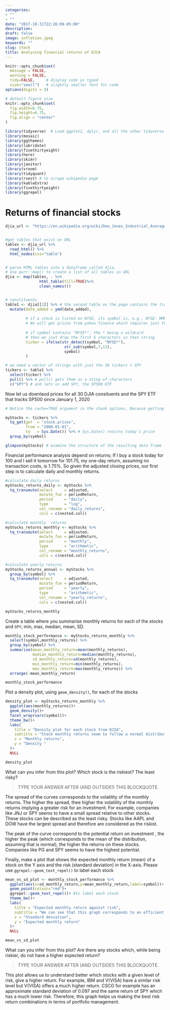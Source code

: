 ```yaml
---
categories:
- ""
- ""
date: "2017-10-31T22:26:09-05:00"
description:
draft: false
image: inflation.jpeg
keywords: ""
slug: stock
title: Analysing financial returns of DJIA
---
```


```r
knitr::opts_chunk$set(
  message = FALSE, 
  warning = FALSE, 
  tidy=FALSE,     # display code as typed
  size="small")   # slightly smaller font for code
options(digits = 3)

# default figure size
knitr::opts_chunk$set(
  fig.width=6.75, 
  fig.height=6.75,
  fig.align = "center"
)
```


```r
library(tidyverse)  # Load ggplot2, dplyr, and all the other tidyverse packages
library(mosaic)
library(ggthemes)
library(lubridate)
library(fivethirtyeight)
library(here)
library(skimr)
library(janitor)
library(vroom)
library(tidyquant)
library(rvest) # to scrape wikipedia page
library(kableExtra)
library(fivethirtyeight)
library(ggrepel)
```


# Returns of financial stocks



```r

djia_url <- "https://en.wikipedia.org/wiki/Dow_Jones_Industrial_Average"


#get tables that exist on URL
tables <- djia_url %>% 
  read_html() %>% 
  html_nodes(css="table")


# parse HTML tables into a dataframe called djia. 
# Use purr::map() to create a list of all tables in URL
djia <- map(tables, . %>% 
               html_table(fill=TRUE)%>% 
               clean_names())


# constituents
table1 <- djia[[2]] %>% # the second table on the page contains the ticker symbols
  mutate(date_added = ymd(date_added),
         
         # if a stock is listed on NYSE, its symbol is, e.g., NYSE: MMM
         # We will get prices from yahoo finance which requires just the ticker
         
         # if symbol contains "NYSE*", the * being a wildcard
         # then we jsut drop the first 6 characters in that string
         ticker = ifelse(str_detect(symbol, "NYSE*"),
                          str_sub(symbol,7,11),
                          symbol)
         )

# we need a vector of strings with just the 30 tickers + SPY
tickers <- table1 %>% 
  select(ticker) %>% 
  pull() %>% # pull() gets them as a sting of characters
  c("SPY") # and lets us add SPY, the SP500 ETF
```

Now let us downlaod prices for all 30 DJIA consituents and the SPY ETF that tracks SP500 since January 1, 2020


```r
# Notice the cache=TRUE argument in the chunk options. Because getting data is time consuming, # cache=TRUE means that once it downloads data, the chunk will not run again next time you knit your Rmd

myStocks <- tickers %>% 
  tq_get(get  = "stock.prices",
         from = "2000-01-01",
         to   = Sys.Date()) %>% # Sys.Date() returns today's price
  group_by(symbol) 

glimpse(myStocks) # examine the structure of the resulting data frame
```

Financial performance analysis depend on returns; If I buy a stock today for 100 and I sell it tomorrow for 101.75, my one-day return, assuming no transaction costs, is 1.75%. So given the adjusted closing prices, our first step is to calculate daily and monthly returns.



```r
#calculate daily returns
myStocks_returns_daily <- myStocks %>%
  tq_transmute(select     = adjusted, 
               mutate_fun = periodReturn, 
               period     = "daily", 
               type       = "log",
               col_rename = "daily_returns",
               cols = c(nested.col))  

#calculate monthly  returns
myStocks_returns_monthly <- myStocks %>%
  tq_transmute(select     = adjusted, 
               mutate_fun = periodReturn, 
               period     = "monthly", 
               type       = "arithmetic",
               col_rename = "monthly_returns",
               cols = c(nested.col)) 

#calculate yearly returns
myStocks_returns_annual <- myStocks %>%
  group_by(symbol) %>%
  tq_transmute(select     = adjusted, 
               mutate_fun = periodReturn, 
               period     = "yearly", 
               type       = "arithmetic",
               col_rename = "yearly_returns",
               cols = c(nested.col))

myStocks_returns_monthly
```

Create a table where you summarise monthly returns for each of the stocks and `SPY`; min, max, median, mean, SD.

```r

monthly_stock_performance <- myStocks_returns_monthly %>%
  select(symbol,monthly_returns) %>%
  group_by(symbol) %>%
  summarise(mean_monthly_return=mean(monthly_returns),
            median_monthly_return=median(monthly_returns),
            sd_monthly_return=sd(monthly_returns),
            min_monthly_return=min(monthly_returns),
            max_monthly_return=max(monthly_returns)) %>%
  arrange(-mean_monthly_return)

monthly_stock_performance
```


Plot a density plot, using `geom_density()`, for each of the stocks
```r
density_plot <- myStocks_returns_monthly %>%
  ggplot(aes(monthly_returns))+
  geom_density()+
  facet_wrap(vars(symbol))+
  theme_bw()+
  labs(
    title = "Density plot for each stock from DJIA",
    subtitle = "Stock monthly returns seem to follow a normal distribution ",
    x = "Monthly returns",
    y = "Density "
  )+
  NULL

density_plot

```

What can you infer from this plot? Which stock is the riskiest? The least risky? 

> TYPE YOUR ANSWER AFTER (AND OUTSIDE!) THIS BLOCKQUOTE.

The spread of the curves corresponds to the volatility of the monthly returns. The higher the spread, thee higher the volatility of the monthly returns implying a greater risk for an investment. For example, companies like JNJ or SPY seems to have a small spread relative to other stocks. These stocks can be described as the least risky. Stocks like AAPL and DOW have the largest spread and therefore are considered as the riskist.

The peak of the curve correspond to the potential return on investment , the higher the peak (which corresponds to the mean of the distribution, assuming that is normal), the higher the returns on these stocks. Companies like PG and SPY seems to have the highest potential.

Finally, make a plot that shows the expected monthly return (mean) of a stock on the Y axis and the risk (standard deviation) in the X-axis. Please use `ggrepel::geom_text_repel()` to label each stock

```r
mean_vs_sd_plot <- monthly_stock_performance %>%
  ggplot(aes(x=sd_monthly_return,y=mean_monthly_return,label=symbol))+
  geom_point(colour="red")+
  ggrepel::geom_text_repel()+ #to label each stock
  theme_bw()+
  labs(
    title = "Expected monthly return against risk",
    subtitle = "We can see that this graph corresponds to an efficient frontier",
    x = "Standard deviation",
    y = "Expected monthly return"
  )+
  NULL

mean_vs_sd_plot

```

What can you infer from this plot? Are there any stocks which, while being riskier, do not have a higher expected return?

> TYPE YOUR ANSWER AFTER (AND OUTSIDE!) THIS BLOCKQUOTE.

This plot allows us to understand better which stocks with a given level of risk, give a higher return. For example, IBM and V(VISA) have a similar risk level but V(VISA) offers a much higher return. CSCO for example has an approximate standard deviation of 0.097 and the same return of SPY which has a much lower risk. Therefore, this graph helps us making the best risk return combinations in terms of portfolio management. 


